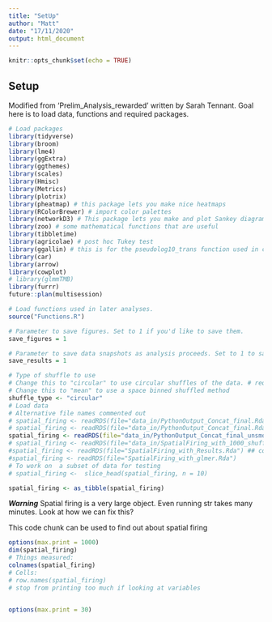 ```yaml
---
title: "SetUp"
author: "Matt"
date: "17/11/2020"
output: html_document
---
```


```r
knitr::opts_chunk$set(echo = TRUE)
```

## Setup

Modified from 'Prelim_Analysis_rewarded' written by Sarah Tennant. Goal here is to load data, functions and required packages. 

```r
# Load packages
library(tidyverse)
library(broom)
library(lme4)
library(ggExtra)
library(ggthemes)
library(scales)
library(Hmisc)
library(Metrics)
library(plotrix)
library(pheatmap) # this package lets you make nice heatmaps
library(RColorBrewer) # import color palettes
library(networkD3) # This package lets you make and plot Sankey diagrams
library(zoo) # some mathematical functions that are useful
library(tibbletime)
library(agricolae) # post hoc Tukey test
library(ggallin) # this is for the pseudolog10_trans function used in coeff plots in Figure2_Analysis
library(car)
library(arrow)
library(cowplot)
# library(glmmTMB)
library(furrr)
future::plan(multisession)

# Load functions used in later analyses.
source("Functions.R")

# Parameter to save figures. Set to 1 if you'd like to save them.
save_figures = 1

# Parameter to save data snapshots as analysis proceeds. Set to 1 to save.
save_results = 1

# Type of shuffle to use
# Change this to "circular" to use circular shuffles of the data. # requires shuffled.feather file
# Change this to "mean" to use a space binned shuffled method
shuffle_type <- "circular"
# Load data
# Alternative file names commented out
# spatial_firing <- readRDS(file="data_in/PythonOutput_Concat_final.Rda") ## concatenated all cohorts prior to R analysis
# spatial_firing <- readRDS(file="data_in/PythonOutput_Concat_final.Rda")
spatial_firing <- readRDS(file="data_in/PythonOutput_Concat_final_unsmoothened.Rda")
# spatial_firing <- readRDS(file="data_in/SpatialFiring_with_1000_shuffles_of.Rda") ## concatenated all cohorts with shuffled ran
#spatial_firing <- readRDS(file="SpatialFiring_with_Results.Rda") ## concatenated all cohorts with shuffled ran
#spatial_firing <- readRDS(file="SpatialFiring_with_glmer.Rda")
# To work on  a subset of data for testing
# spatial_firing <-  slice_head(spatial_firing, n = 10)

spatial_firing <- as_tibble(spatial_firing)
```



***Warning***
Spatial firing is a very large object. Even running str takes many minutes.
Look at how we can fix this?

This code chunk can be used to find out about spatial firing
```r
options(max.print = 1000)
dim(spatial_firing)
# Things measured:
colnames(spatial_firing)
# Cells:
# row.names(spatial_firing)
# stop from printing too much if looking at variables


options(max.print = 30)
```



